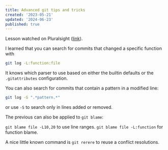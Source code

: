 ```yaml
---
title: Advanced git tips and tricks
created: '2023-05-21'
updated: '2024-06-23'
published: true
---
```


Lesson watched on Pluralsight ([link](https://app.pluralsight.com/library/courses/git-advanced-tips-tricks/table-of-contents)).

I learned that you can search for commits that changed a specific function with

```bash
git log -L:function:file
```

It knows which parser to use based on either the builtin defaults or the `.gitattributes` configuration.

You can also search for commits that contain a pattern in a modified line:

```bash
git log -G ".*pattern.*"
```

or use `-S` to search only in lines added or removed.

The previous can also be applied to `git blame`:

`git blame file -L10,20` to use line ranges.
`git blame file -L:function` for function blame.

A nice little known command is `git rerere` to reuse a conflict resolutions.
